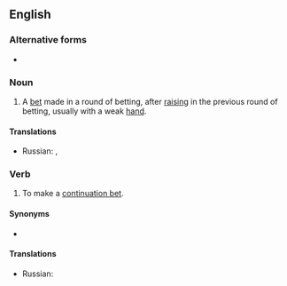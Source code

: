 ==English==

===Alternative forms===
* {{l|en|C-bet}} {{qualifier|slang}}

===Noun===
{{en-noun}}

# {{lb|en|poker}} A [[bet]] made in a round of betting, after [[raise#Verb|raising]] in the previous round of betting, usually with a weak [[hand#Noun|hand]].

====Translations====
{{trans-top}}
{{trans-mid}}
* Russian: {{t+|ru|контбет|m|sc=Cyrl}}, {{t+|ru|продолженная ставка|f|sc=Cyrl}}
{{trans-bottom}}

===Verb===
{{en-verb|continuation bets|continuation betting|continuation bet}}

# {{lb|en|poker}} To make a [[#Noun|continuation bet]].

====Synonyms====
* {{sense|to make such a bet}} {{l|en|continue}}

====Translations====
{{trans-top}}
{{trans-mid}}
* Russian: {{t+|ru|контбетить|impf}}
{{trans-bottom}}